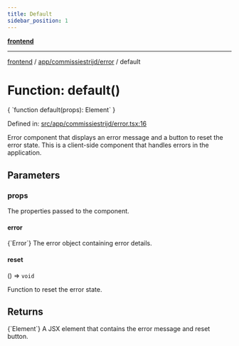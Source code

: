 ```yaml
---
title: Default
sidebar_position: 1
---
```



[**frontend**](../../../..)

***

[frontend](../../../..) / [app/commissiestrijd/error](..) / default

# Function: default()

<CodeBlock language="ts">
{ `function default(props): Element` }
</CodeBlock>

Defined in: [src/app/commissiestrijd/error.tsx:16](https://github.com/svsticky/CommitteeClash/blob/f974faa16c13593c1cc0eea50bf89b045abdabb5/frontend/src/app/commissiestrijd/error.tsx#L16)

Error component that displays an error message and a button to reset the error state.
This is a client-side component that handles errors in the application.

## Parameters

### props

The properties passed to the component.

#### error
<CodeBlock language="ts">
{`Error`}
</CodeBlock>
The error object containing error details.

#### reset

() => `void`

Function to reset the error state.

## Returns
<CodeBlock language="ts">
{`Element`}
</CodeBlock>
A JSX element that contains the error message and reset button.
